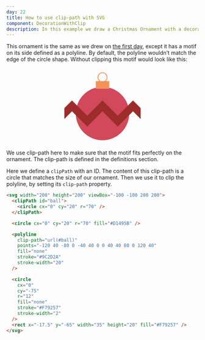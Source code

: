 ```yaml
---
day: 22
title: How to use clip-path with SVG
component: DecorationWithClip
description: In this example we draw a Christmas Ornament with a decorational motif on the side of it with SVG and learn how to clip-path.
---
```



This ornament is the same as we drew on [the first day](/svg/basic-shapes), except it has a motif on its side defined as a polyline. By default, the polyline wouldn’t match the edge of the circle shape. Without clipping this motif would look like this:

<Center>
  <svg width="200" height="200" viewBox="-100 -100 200 200">
    <circle cx="0" cy="20" r="70" fill="#D1495B" />
    <polyline
      points="-120 40 -80 0 -40 40 0 0 40 40 80 0 120 40"
      fill="none"
      stroke="#9C2D2A"
      stroke-width="20"
    />
    <circle
      cx="0"
      cy="-75"
      r="12"
      fill="none"
      stroke="#F79257"
      stroke-width="2"
    />
    <rect x="-17.5" y="-65" width="35" height="20" fill="#F79257" />
  </svg>
</Center>

We use clip-path here to make sure that the motif fits perfectly on the ornament. The clip-path is defined in the definitions section.

Here we define a `clipPath` with an ID. The content of this clip-path is a circle that matches the size of our ornament. Then we use it to clip the polyline, by setting its `clip-path` property.

<Final>

```html
<svg width="200" height="200" viewBox="-100 -100 200 200">
  <clipPath id="ball">
    <circle cx="0" cy="20" r="70" />
  </clipPath>

  <circle cx="0" cy="20" r="70" fill="#D1495B" />

  <polyline
    clip-path="url(#ball)"
    points="-120 40 -80 0 -40 40 0 0 40 40 80 0 120 40"
    fill="none"
    stroke="#9C2D2A"
    stroke-width="20"
  />

  <circle
    cx="0"
    cy="-75"
    r="12"
    fill="none"
    stroke="#F79257"
    stroke-width="2"
  />
  <rect x="-17.5" y="-65" width="35" height="20" fill="#F79257" />
</svg>
```

</Final>
